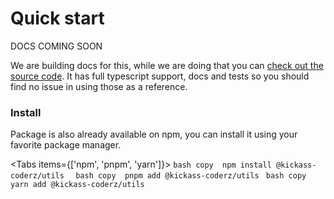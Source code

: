 
# Quick start

<Callout type="info">DOCS COMING SOON</Callout>

We are building docs for this, while we are doing that you can [check out the source code](https://github.com/kickassCoderz/kickass-toolkit/tree/master/packages/utils). It has full typescript support, docs and tests so you should find no issue in using those as a reference.

### Install

Package is also already available on npm, you can install it using your favorite package manager.

<Tabs items={['npm', 'pnpm', 'yarn']}>
    <Tab>
    ```bash copy 
    npm install @kickass-coderz/utils 
    ```
    </Tab>
    <Tab>
    ```bash copy 
    pnpm add @kickass-coderz/utils
    ```
    </Tab>
    <Tab>
    ```bash copy 
    yarn add @kickass-coderz/utils
    ```
    </Tab>

</Tabs>
